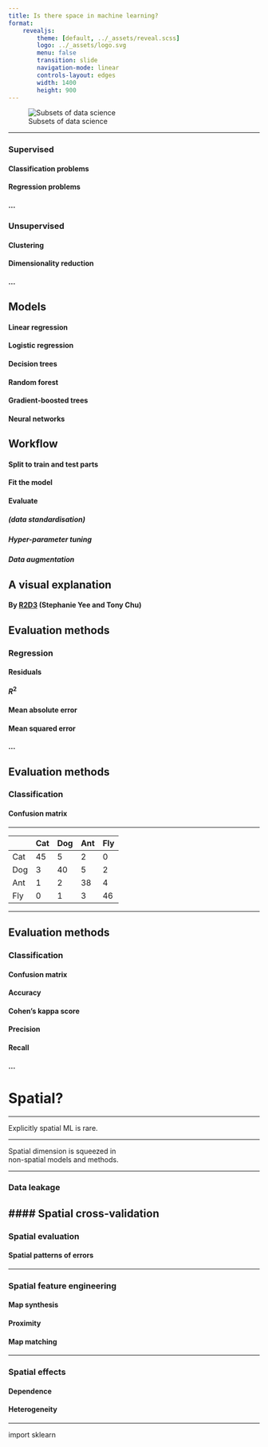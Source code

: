 ```yaml
---
title: Is there space in machine learning?
format:
    revealjs:
        theme: [default, ../_assets/reveal.scss]
        logo: ../_assets/logo.svg
        menu: false
        transition: slide
        navigation-mode: linear
        controls-layout: edges
        width: 1400
        height: 900
---
```


![Subsets of data science](fig/ai_diagram.png)

---

### Supervised

#### Classification problems {.fragment .fade-in}
#### Regression problems {.fragment .fade-in}
#### ... {.fragment .fade-in}

### Unsupervised {.fragment .fade-in}

#### Clustering {.fragment .fade-in}
#### Dimensionality reduction {.fragment .fade-in}
#### ... {.fragment .fade-in}

## Models

#### Linear regression {.fragment .fade-in}
#### Logistic regression {.fragment .fade-in}
#### Decision trees {.fragment .fade-in}
#### Random forest {.fragment .fade-in}
#### Gradient-boosted trees {.fragment .fade-in}
#### Neural networks {.fragment .fade-in}

## Workflow

#### Split to train and test parts {.fragment .fade-in}
#### Fit the model {.fragment .fade-in}
#### Evaluate {.fragment .fade-in}

##### (data standardisation) {.fragment .fade-in}
##### Hyper-parameter tuning {.fragment .fade-in}
##### Data augmentation {.fragment .fade-in}


## A visual explanation
#### By [R2D3](http://www.r2d3.us/visual-intro-to-machine-learning-part-1/) (Stephanie Yee and Tony Chu)

## Evaluation methods

### Regression {.fragment .fade-in}
#### Residuals {.fragment .fade-in}
#### $R^2$ {.fragment .fade-in}
#### Mean absolute error {.fragment .fade-in}
#### Mean squared error {.fragment .fade-in}
#### ... {.fragment .fade-in}

## Evaluation methods

### Classification {.fragment .fade-in}
#### Confusion matrix {.fragment .fade-in}

---

::: {.r-fit-text}

|        | Cat   | Dog   | Ant   | Fly    |
|--------|-------|-------|-------|--------|
| Cat    | 45    | 5     | 2     | 0      |
| Dog    | 3     | 40    | 5     | 2      |
| Ant    | 1     | 2     | 38    | 4      |
| Fly    | 0     | 1     | 3     | 46     |

:::
---

## Evaluation methods

### Classification
#### Confusion matrix
#### Accuracy {.fragment .fade-in}
#### Cohen's kappa score {.fragment .fade-in}
#### Precision {.fragment .fade-in}
#### Recall {.fragment .fade-in}
#### ... {.fragment .fade-in}

# Spatial?

---

::: {.r-fit-text .absolute top=30%}
Explicitly spatial ML is rare.
:::

---

::: {.r-fit-text .absolute top=30%}
Spatial dimension is squeezed in<br>non-spatial models and methods.
:::

---

### Data leakage
#### Spatial cross-validation {.fragment .fade-in}
---

### Spatial evaluation
#### Spatial patterns of errors {.fragment .fade-in}

---

### Spatial feature engineering
#### Map synthesis {.fragment .fade-in}
#### Proximity {.fragment .fade-in}
#### Map matching {.fragment .fade-in}

---

### Spatial effects
#### Dependence {.fragment .fade-in}
#### Heterogeneity {.fragment .fade-in}

---

::: {.r-fit-text .absolute top=25%}
import sklearn
:::
